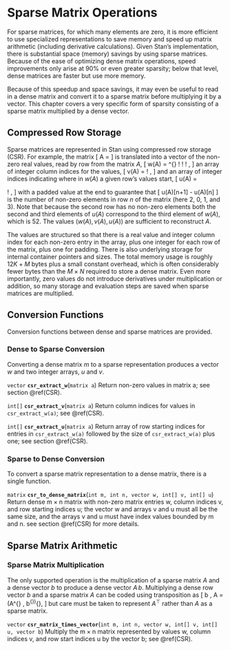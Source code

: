 # Sparse Matrix Operations {#sparse-matrices}

For sparse matrices, for which many elements are zero, it is more efficient to use specialized representations to save memory and speed up matrix arithmetic (including derivative calculations).  Given Stan's implementation, there is substantial space (memory) savings by using sparse matrices.  Because of the ease of optimizing dense matrix operations, speed improvements only arise at 90\% or even greater sparsity; below that level, dense matrices are faster but use more memory.

Because of this speedup and space savings, it may even be useful to read in a dense matrix and convert it to a sparse matrix before multiplying it by a vector.  This chapter covers a very specific form of sparsity consisting of a sparse matrix multiplied by a dense vector.

## Compressed Row Storage {#CSR}

Sparse matrices are represented in Stan using compressed row storage (CSR).  For example, the matrix \[ A = \begin{bmatrix} 19 & 27 & 0 & 0 \\ 0 & 0 & 0 & 0 \\ 0 & 0 & 0 & 52 \\ 81 & 0 & 95 & 33 \end{bmatrix} \] is translated into a vector of the non-zero real values, read by row from the matrix $A$, \[ w(A) = \begin{bmatrix} 19 & 27 & 52 & 81 & 95 & 33 \end{bmatrix}^{\top} \! \! \! , \] an array of integer column indices for the values, \[ v(A) = \begin{bmatrix} 1 & 2 & 4 & 1 & 3 & 4 \end{bmatrix} \! , \] and an array of integer indices indicating where in $w(A)$ a given row's values start, \[ u(A) = \begin{bmatrix} 1 & 3 & 3 & 4 & 7 \end{bmatrix} \! , \] with a padded value at the end to guarantee that \[ u(A)[n+1] - u(A)[n] \] is the number of non-zero elements in row $n$ of the matrix (here $2$, $0$, $1$, and $3$). Note that because the second row has no non-zero elements both the second and third elements of $u(A)$ correspond to the third element of $w(A)$, which is $52$. The values $(w(A), \, v(A), \, u(A))$ are sufficient to reconstruct $A$.

The values are structured so that there is a real value and integer column index for each non-zero entry in the array, plus one integer for each row of the matrix, plus one for padding.  There is also underlying storage for internal container pointers and sizes.  The total memory usage is roughly $12 K + M$ bytes plus a small constant overhead, which is often considerably fewer bytes than the $M \times N$ required to store a dense matrix.  Even more importantly, zero values do not introduce derivatives under multiplication or addition, so many storage and evaluation steps are saved when sparse matrices are multiplied.

## Conversion Functions

Conversion functions between dense and sparse matrices are provided.

### Dense to Sparse Conversion

Converting a dense matrix $m$ to a sparse representation produces a vector $w$ and two integer arrays, $u$ and $v$.

`vector` **`csr_extract_w`**(`matrix a`)
 Return non-zero values in matrix a; see section \@ref(CSR).

`int[]` **`csr_extract_v`**(`matrix a`)
Return column indices for values in `csr_extract_w(a)`; see \@ref(CSR).

`int[]` **`csr_extract_u`**(`matrix a`)
Return array of row starting indices for entries in `csr_extract_w(a)` followed by the size of `csr_extract_w(a)` plus one; see section \@ref(CSR).

### Sparse to Dense Conversion

To convert a sparse matrix representation to a dense matrix, there is a single function.

`matrix` **`csr_to_dense_matrix`**(`int m, int n, vector w, int[] v, int[] u`)
Return dense $\text{m} \times \text{n}$ matrix with non-zero matrix entries w, column indices v, and row starting indices u; the vector w and arrays v and u must all be the same size, and the arrays v and u must have index values bounded by m and n. see section \@ref(CSR) for more details.

## Sparse Matrix Arithmetic

### Sparse Matrix Multiplication

The only supported operation is the multiplication of a sparse matrix $A$ and a dense vector $b$ to produce a dense vector $A\,b$. Multiplying a dense row vector $b$ and a sparse matrix $A$ can be coded using transposition as \[ b \, A = (A^{\top} \, b^{\top})^{\top}, \] but care must be taken to represent $A^{\top}$ rather than $A$ as a sparse matrix.

`vector` **`csr_matrix_times_vector`**(`int m, int n, vector w, int[] v, int[] u, vector b`)
 Multiply the $\text{m} \times \text{n}$ matrix represented by values w, column indices v, and row start indices u by the vector b; see \@ref(CSR).

